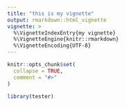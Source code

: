 ```yaml
---
title: "this is my vignette"
output: rmarkdown::html_vignette
vignette: >
  %\VignetteIndexEntry{my vignette}
  %\VignetteEngine{knitr::rmarkdown}
  %\VignetteEncoding{UTF-8}
---
```


```r
knitr::opts_chunk$set(
  collapse = TRUE,
  comment = "#>"
)
```

```r
library(tester)
```
